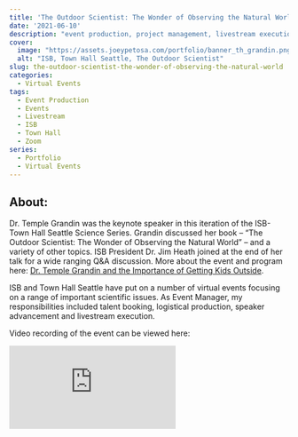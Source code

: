 ```yaml
---
title: 'The Outdoor Scientist: The Wonder of Observing the Natural World'
date: '2021-06-10'
description: "event production, project management, livestream execution"
cover:
  image: "https://assets.joeypetosa.com/portfolio/banner_th_grandin.png"
  alt: "ISB, Town Hall Seattle, The Outdoor Scientist"
slug: the-outdoor-scientist-the-wonder-of-observing-the-natural-world
categories:
  - Virtual Events
tags:
  - Event Production
  - Events
  - Livestream
  - ISB
  - Town Hall
  - Zoom
series:
  - Portfolio
  - Virtual Events
---
```


## About:  
Dr. Temple Grandin was the keynote speaker in this iteration of the ISB-Town 
Hall Seattle Science Series. Grandin discussed her book – “The Outdoor 
Scientist: The Wonder of Observing the Natural World” – and a variety of other 
topics. ISB President Dr. Jim Heath joined at the end of her talk for a wide 
ranging Q&A discussion. More about the event and program here: 
[Dr. Temple Grandin and the Importance of Getting Kids Outside](https://isbscience.org/news/2021/06/11/dr-temple-grandin-and-the-importance-of-getting-kids-outside/).  

ISB and Town Hall Seattle have put on a number of virtual events focusing on a 
range of important scientific issues. As Event Manager, my responsibilities
included talent booking, logistical production, speaker advancement and 
livestream execution.  

Video recording of the event can be viewed here:  


<div id="videocontainer">
  <div class="container">
<iframe src="https://www.youtube-nocookie.com/embed/vkYZFzRSXsU" title="YouTube video player" frameborder="0" allow="accelerometer; autoplay; clipboard-write; encrypted-media; gyroscope; picture-in-picture" allowfullscreen class="video"></iframe>
  </div>
</div>
